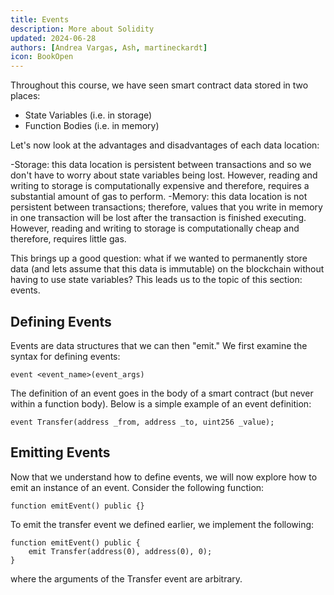 ```yaml
---
title: Events
description: More about Solidity
updated: 2024-06-28
authors: [Andrea Vargas, Ash, martineckardt]
icon: BookOpen
---
```


Throughout this course, we have seen smart contract data stored in two places:
- State Variables (i.e. in storage)
- Function Bodies (i.e. in memory)

Let's now look at the advantages and disadvantages of each data location:

-Storage: this data location is persistent between transactions and so we don't have to worry about state variables being lost. However, reading and writing to storage is computationally expensive and therefore, requires a substantial amount of gas to perform.
-Memory:  this data location is not persistent between transactions; therefore, values that you write in memory in one transaction will be lost after the transaction is finished executing. However, reading and writing to storage is computationally cheap and therefore, requires little gas. 

This brings up a good question: what if we wanted to permanently store data (and lets assume that this data is immutable) on the blockchain without having to use state variables? This leads us to the topic of this section: events.

## Defining Events

Events are data structures that we can then "emit." We first examine the syntax for defining events:
```solidity
event <event_name>(event_args)
```

The definition of an event goes in the body of a smart contract (but never within a function body). Below is a simple example of an event definition:

```solidity
event Transfer(address _from, address _to, uint256 _value);
```

## Emitting Events

Now that we understand how to define events, we will now explore how to emit an instance of an event. Consider the following function:

```solidity
function emitEvent() public {}
```

To emit the transfer event we defined earlier, we implement the following:

```solidity
function emitEvent() public {
    emit Transfer(address(0), address(0), 0);
}
```

where the arguments of the Transfer event are arbitrary. 